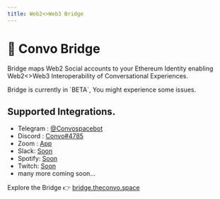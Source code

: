 ---
title: Web2<>Web3 Bridge
---


# 🌉 Convo Bridge

Bridge maps Web2 Social accounts to your Ethereum Identity enabling Web2&lt;&gt;Web3 Interoperability of Conversational Experiences.

<Callout emoji="⚠️">
    Bridge is currently in `BETA`, You might experience some issues.
</Callout>

## Supported Integrations.
- Telegram : [@Convospacebot](https://t.me/Convospacebot)
- Discord : [Convo#4785](https://discord.com/api/oauth2/authorize?client_id=874563415228702751&permissions=105763687488&scope=bot)
- Zoom : [App](https://marketplace.zoom.us/apps/WsWfgkCUSFKf41LdFQPCYg)
- Slack: [Soon]()
- Spotify: [Soon]()
- Twitch: [Soon]()
- many more coming soon...

Explore the Bridge 👉 [bridge.theconvo.space](https://bridge.theconvo.space/)

<CommentBox threadId="bridge" />

